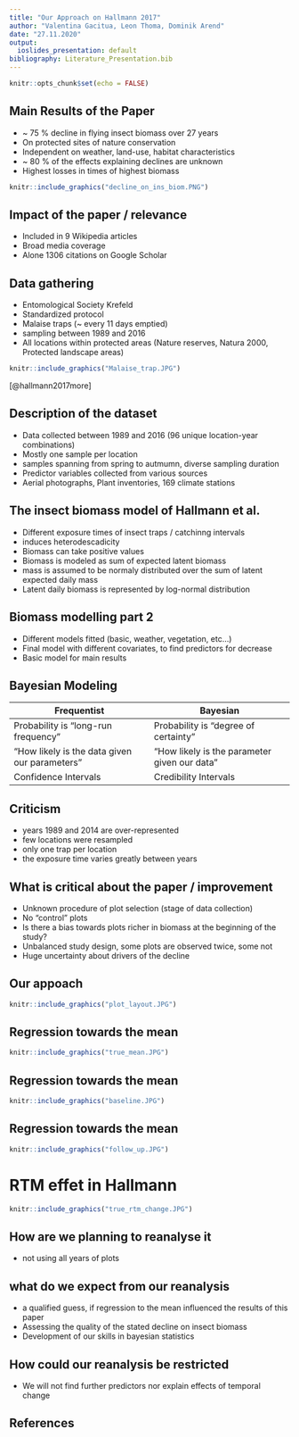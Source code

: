 ```yaml
---
title: "Our Approach on Hallmann 2017"
author: "Valentina Gacitua, Leon Thoma, Dominik Arend"
date: "27.11.2020"
output:
  ioslides_presentation: default
bibliography: Literature_Presentation.bib
---
```


```r
knitr::opts_chunk$set(echo = FALSE)
```

## Main Results of the Paper
* ~ 75 % decline in flying insect biomass over 27 years
* On protected sites of nature conservation
* Independent on weather, land-use, habitat characteristics
* ~ 80 % of the effects explaining declines are unknown
* Highest losses in times of highest biomass

```r
knitr::include_graphics("decline_on_ins_biom.PNG")
```


## Impact of the paper / relevance
* Included in 9 Wikipedia articles
* Broad media coverage
* Alone 1306 citations on Google Scholar

## Data gathering
* Entomological Society Krefeld
* Standardized protocol
* Malaise traps (~ every 11 days emptied)
* sampling between 1989 and 2016
* All locations within protected areas (Nature reserves, Natura 2000, Protected landscape areas)

```r
knitr::include_graphics("Malaise_trap.JPG")
```
[@hallmann2017more]

## Description of the dataset
* Data collected between 1989 and 2016 (96 unique location-year combinations)
* Mostly one sample per location
* samples spanning from spring to autmumn, diverse sampling duration
* Predictor variables collected from various sources
 + Aerial photographs, Plant inventories, 169 climate stations

## The insect biomass model of Hallmann et al.
* Different exposure times of insect traps / catchinng intervals
+ induces heterodescadicity
* Biomass can take positive values
* Biomass is modeled as sum of expected latent biomass
+ mass is assumed to be normaly distributed over the sum of latent expected daily mass
+ Latent daily biomass is represented by log-normal distribution

## Biomass modelling part 2
* Different models fitted (basic, weather, vegetation, etc...)
* Final model with different covariates, to find predictors for decrease
* Basic model for main results

## Bayesian Modeling
| Frequentist | Bayesian |
| ---- | ---- |
| Probability is "long-run frequency" | Probability is "degree of certainty" |
| "How likely is the data given our parameters" | "How likely is the parameter given our data" |
| Confidence Intervals | Credibility Intervals |

## Criticism
* years 1989 and 2014 are over-represented
* few locations were resampled
* only one trap per location
* the exposure time varies greatly between years


## What is critical about the paper / improvement
* Unknown procedure of plot selection (stage of data collection)
* No "control" plots
* Is there a bias towards plots richer in biomass at the beginning of the study?
* Unbalanced study design, some plots are observed twice, some not
* Huge uncertainty about drivers of the decline

## Our appoach

```r
knitr::include_graphics("plot_layout.JPG")
```

## Regression towards the mean

```r
knitr::include_graphics("true_mean.JPG")
```

## Regression towards the mean

```r
knitr::include_graphics("baseline.JPG")
```


## Regression towards the mean

```r
knitr::include_graphics("follow_up.JPG")
```

# RTM effet in Hallmann

```r
knitr::include_graphics("true_rtm_change.JPG")
```



## How are we planning to reanalyse it
* not using all years of plots


## what do we expect from our reanalysis
* a qualified guess, if regression to the mean influenced the results of this paper
* Assessing the quality of the stated decline on insect biomass
* Development of our skills in bayesian statistics

## How could our reanalysis be restricted
* We will not find further predictors nor explain effects of temporal change


## References


